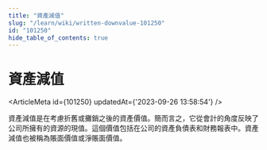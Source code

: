 ```yaml
---
title: "資產減值"
slug: "/learn/wiki/written-downvalue-101250"
id: "101250"
hide_table_of_contents: true
---
```



# 資產減值

<ArticleMeta id={101250} updatedAt={'2023-09-26 13:58:54'} />
<div className='border-solid border-b border-t-0 my-4 border-[var(--ifm-color-gray-300)]' />

資產減值是在考慮折舊或攤銷之後的資產價值。簡而言之，它從會計的角度反映了公司所擁有的資源的現值。這個價值包括在公司的資產負債表和財務報表中。資產減值也被稱為賬面價值或淨賬面價值。
